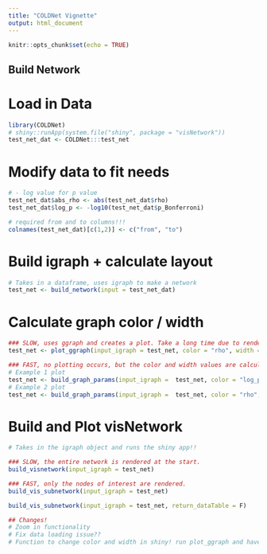 ```yaml
---
title: "COLDNet Vignette"
output: html_document
---
```


```r
knitr::opts_chunk$set(echo = TRUE)
```

## Build Network

# Load in Data

```r
library(COLDNet)
# shiny::runApp(system.file("shiny", package = "visNetwork"))
test_net_dat <- COLDNet:::test_net
```

# Modify data to fit needs

```r
# - log value for p value
test_net_dat$abs_rho <- abs(test_net_dat$rho)
test_net_dat$log_p <- -log10(test_net_dat$p_Bonferroni)

# required from and to columns!!!
colnames(test_net_dat)[c(1,2)] <- c("from", "to")
```

# Build igraph + calculate layout

```r
# Takes in a dataframe, uses igraph to make a network
test_net <- build_network(input = test_net_dat)
```

# Calculate graph color / width

```r
### SLOW, uses ggraph and creates a plot. Take a long time due to rendering.
test_net <- plot_ggraph(input_igraph = test_net, color = "rho", width = "log_p", scale = "diverge", extract = T)

### FAST, no plotting occurs, but the color and width values are calculated and written to igraph.
# Example 1 plot
test_net <- build_graph_params(input_igraph =  test_net, color = "log_p", width = "abs_rho", scale = "continuous")
# Example 2 plot
test_net <- build_graph_params(input_igraph =  test_net, color = "rho", width = "log_p", scale = "diverge")

```

# Build and Plot visNetwork

```r
# Takes in the igraph object and runs the shiny app!!

### SLOW, the entire network is rendered at the start.
build_visnetwork(input_igraph = test_net)

### FAST, only the nodes of interest are rendered. 
build_vis_subnetwork(input_igraph = test_net)

build_vis_subnetwork(input_igraph = test_net, return_dataTable = F)

## Changes!
# Zoom in functionality
# Fix data loading issue??
# Function to change color and width in shiny! run plot_ggraph and have it make new color_column each time
```

